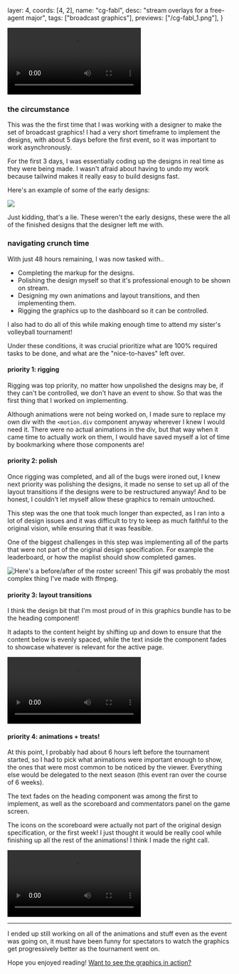   layer: 4,
  coords: [4, 2],
  name: "cg-fabl",
  desc: "stream overlays for a free-agent major",
  tags: ["broadcast graphics"],
  previews: ["/cg-fabl_1.png"],
}

![Here's the reel! Showcasing just about everything this graphics bundle can do.](/cg-fabl_2.webm "controls")

### the circumstance

This was the the first time that I was working with a designer to make the set of
broadcast graphics! I had a very short timeframe to implement the designs, with about
5 days before the first event, so it was important to work asynchronously.

For the first 3 days, I was essentially coding up the designs in real time as they were being made. I wasn't afraid about having to undo my work because tailwind makes it really easy to build designs fast.

Here's an example of some of the early designs:

![](/cg-fabl_3.png)

Just kidding, that's a lie. These weren't the early designs, these were the all of the finished designs that the designer left me with.

### navigating crunch time

With just 48 hours remaining, I was now tasked with..

- Completing the markup for the designs.
- Polishing the design myself so that it's professional enough to be shown on stream.
- Designing my own animations and layout transitions, and then implementing them.
- Rigging the graphics up to the dashboard so it can be controlled.

I also had to do all of this while making enough time to attend my sister's volleyball tournament!

Under these conditions, it was crucial prioritize what are 100% required tasks to be done, and what are the "nice-to-haves" left over.

#### priority 1: rigging

Rigging was top priority, no matter how unpolished the designs may be, if they can't be controlled, we don't have an event to show. So that was the first thing that I worked on implementing.

Although animations were not being worked on, I made sure to replace my own div with the `<motion.div` component anyway wherever I knew I would need it. There were no actual animations in the div, but that way when it came time to actually work on them, I would have saved myself a lot of time by bookmarking where those components are!

#### priority 2: polish

Once rigging was completed, and all of the bugs were ironed out, I knew next priority was polishing the designs, it made no sense to set up all of the layout transitions if the designs were to be restructured anyway! And to be honest, I couldn't let myself allow these graphics to remain untouched.

This step was the one that took much longer than expected, as I ran into a lot of design issues and it was difficult to try to keep as much faithful to the original vision, while ensuring that it was feasible.

One of the biggest challenges in this step was implementing all of the parts that were not part of the original design specification. For example the leaderboard, or how the maplist should show completed games.

![Here's a before/after of the roster screen! This gif was probably the most complex thing I've made with ffmpeg.](/cg-fabl_6.gif)

#### priority 3: layout transitions

I think the design bit that I'm most proud of in this graphics bundle has to be the heading component!

It adapts to the content height by shifting up and down to ensure that the content below is evenly spaced, while the text inside the component fades to showcase whatever is relevant for the active page.

![](/cg-fabl_4.webm)

#### priority 4: animations + treats!

At this point, I probably had about 6 hours left before the tournament started, so I had to pick what animations were important enough to show, the ones that were most common to be noticed by the viewer. Everything else would be delegated to the next season (this event ran over the course of 6 weeks).

The text fades on the heading component was among the first to implement, as well as the scoreboard and commentators panel on the game screen.

The icons on the scoreboard were actually not part of the original design specification, or the first week! I just thought it would be really cool while finishing up all the rest of the animations! I think I made the right call.

![](/cg-fabl_5.webm)

---

I ended up still working on all of the animations and stuff even as the event was going on, it must have been funny for spectators to watch the graphics get progressively better as the tournament went on.

Hope you enjoyed reading!
[Want to see the graphics in action?](https://youtu.be/Kz5w3a8Z_tM?t=673)
